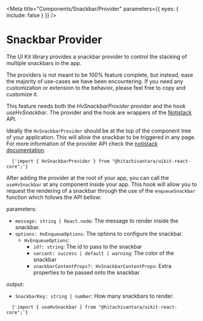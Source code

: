 
<Meta
  title="Components/Snackbar/Provider"
  parameters={{ eyes: { include: false } }}
/>

# Snackbar Provider

The UI Kit library provides a snackbar provider
to control the stacking of multiple snackbars in the app.

The providers is not meant to be 100% feature complete, but instead,
ease the majority of use-cases we have been encountering.
If you need any customization or extension to the behavior,
please feel free to copy and customize it.

This feature needs both the _HvSnackbarProvider_ provider and the hook _useHvSnackbar_.
The provider and the hook are wrappers of the [Notistack](https://github.com/iamhosseindhv/notistack) API.

Ideally the `HvSnackbarProvider` should be at the top of the component tree of your application.
This will allow the snackbar to be triggered in any page.
For more information of the provider API check the [notistack documentation](https://iamhosseindhv.com/notistack/api).

```
  {'import { HvSnackbarProvider } from "@hitachivantara/uikit-react-core";'}
```

After adding the provider at the root of your app, you can call the `useHvSnackbar` at any
component inside your app. This hook will allow you to request the rendering of a snackbar through the use
of the `enqueueSnackbar` function which follows the API bellow:

parameters:

- `message: string | React.node`: The message to render inside the snackbar.
- `options: HvEnqueueOptions`: The options to configure the snackbar.
  - `HvEnqueueOptions`:
    - `id?: string`: The id to pass to the snackbar
    - `variant: success | default | warning`: The color of the snackbar
    - `snackbarContentProps?: HvSnackbarContentProps`: Extra properties to be passed onto the snackbar

output:

- `SnackbarKey: string | number`: How many snackbars to render.

```
  {'import { useHvSnackbar } from "@hitachivantara/uikit-react-core";'}
```

<Preview withToolbar>
  <Story inline story={SnackbarProvider} />
</Preview>
